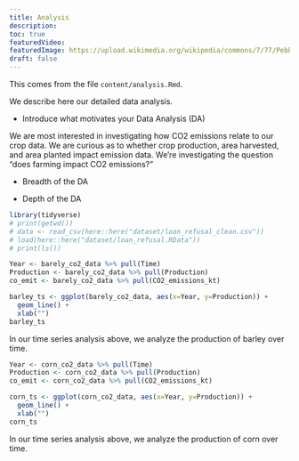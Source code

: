 ```yaml
---
title: Analysis
description:
toc: true
featuredVideo:
featuredImage: https://upload.wikimedia.org/wikipedia/commons/7/77/Pebbleswithquarzite.jpg
draft: false
---
```


This comes from the file `content/analysis.Rmd`.

We describe here our detailed data analysis.


* Introduce what motivates your Data Analysis (DA)

We are most interested in investigating how CO2 emissions relate to our crop data. We are curious as to whether crop production, area harvested, and area planted impact emission data. We're investigating the question "does farming impact CO2 emissions?"

* Breadth of the DA


* Depth of the DA



```r
library(tidyverse)
# print(getwd())
# data <- read_csv(here::here("dataset/loan_refusal_clean.csv"))
# load(here::here("dataset/loan_refusal.RData"))
# print(ls())
```

```r

Year <- barely_co2_data %>% pull(Time)
Production <- barely_co2_data %>% pull(Production)
co_emit <- barely_co2_data %>% pull(CO2_emissions_kt)

barley_ts <- ggplot(barely_co2_data, aes(x=Year, y=Production)) +
  geom_line() + 
  xlab("")
barley_ts

```
In our time series analysis above, we analyze the production of barley over time.

```r

Year <- corn_co2_data %>% pull(Time)
Production <- corn_co2_data %>% pull(Production)
co_emit <- corn_co2_data %>% pull(CO2_emissions_kt)

corn_ts <- ggplot(corn_co2_data, aes(x=Year, y=Production)) +
  geom_line() + 
  xlab("")
corn_ts

```
In our time series analysis above, we analyze the production of corn over time.


